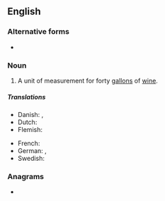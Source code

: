==English==

===Alternative forms===
* {{l|en|aam}}

===Noun===
{{en-noun}}

# {{lb|en|obsolete}} A unit of measurement for forty [[gallon]]s of [[wine]].

=====Translations=====
{{trans-top}}
* Danish: {{t|da|ame}}, {{t|da|ahme}}
* Dutch: {{t|nl|aam}}
* Flemish: {{t|vls|aem}}
{{trans-mid}}
* French: {{t+|fr|aime}}
* German: {{t|de|ohm}}, {{t|de|ahm}}
* Swedish: {{t|sv|åm}}
{{trans-bottom}}

===Anagrams===
* {{anagrams|en|MAW|Maw|WMA|maw|mwa}}